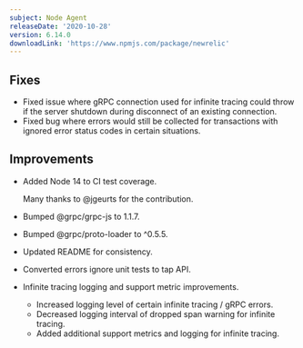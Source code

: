 ```yaml
---
subject: Node Agent
releaseDate: '2020-10-28'
version: 6.14.0
downloadLink: 'https://www.npmjs.com/package/newrelic'
---
```


## Fixes

* Fixed issue where gRPC connection used for infinite tracing could throw if the server shutdown during disconnect of an existing connection.
* Fixed bug where errors would still be collected for transactions with ignored error status codes in certain situations.

## Improvements

* Added Node 14 to CI test coverage.

  Many thanks to @jgeurts for the contribution.
* Bumped @grpc/grpc-js to 1.1.7.
* Bumped @grpc/proto-loader to ^0.5.5.
* Updated README for consistency.
* Converted errors ignore unit tests to tap API.
* Infinite tracing logging and support metric improvements.

  * Increased logging level of certain infinite tracing / gRPC errors.
  * Decreased logging interval of dropped span warning for infinite tracing.
  * Added additional support metrics and logging for infinite tracing.
